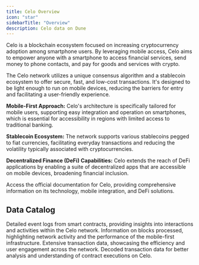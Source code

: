 ```yaml
---
title: Celo Overview
icon: "star"
sidebarTitle: "Overview"
description: Celo data on Dune
---
```


Celo is a blockchain ecosystem focused on increasing cryptocurrency adoption among smartphone users. By leveraging mobile access, Celo aims to empower anyone with a smartphone to access financial services, send money to phone contacts, and pay for goods and services with crypto.

The Celo network utilizes a unique consensus algorithm and a stablecoin ecosystem to offer secure, fast, and low-cost transactions. It's designed to be light enough to run on mobile devices, reducing the barriers for entry and facilitating a user-friendly experience.

**Mobile-First Approach:**
Celo's architecture is specifically tailored for mobile users, supporting easy integration and operation on smartphones, which is essential for accessibility in regions with limited access to traditional banking.

**Stablecoin Ecosystem:**
The network supports various stablecoins pegged to fiat currencies, facilitating everyday transactions and reducing the volatility typically associated with cryptocurrencies.

**Decentralized Finance (DeFi) Capabilities:**
Celo extends the reach of DeFi applications by enabling a suite of decentralized apps that are accessible on mobile devices, broadening financial inclusion.

<CardGroup cols={1}>
  <Card title="Celo documentation" icon="link" href="https://docs.celo.org">
    Access the official documentation for Celo, providing comprehensive information on its technology, mobile integration, and DeFi solutions.
  </Card>
</CardGroup>

## Data Catalog

<CardGroup cols={2}>
  <Card title="Logs" icon="bolt" href="./raw/logs">
    Detailed event logs from smart contracts, providing insights into interactions and activities within the Celo network.
  </Card>
  <Card title="Blocks" icon="cubes" href="./raw/blocks">
    Information on blocks processed, highlighting network activity and the performance of the mobile-first infrastructure.
  </Card>
  <Card title="Transactions" icon="message-arrow-up" href="./raw/transactions">
    Extensive transaction data, showcasing the efficiency and user engagement across the network.
  </Card>
  <Card title="Decoded" icon="file" href="./decoded/overview">
    Decoded transaction data for better analysis and understanding of contract executions on Celo.
  </Card>
</CardGroup>
